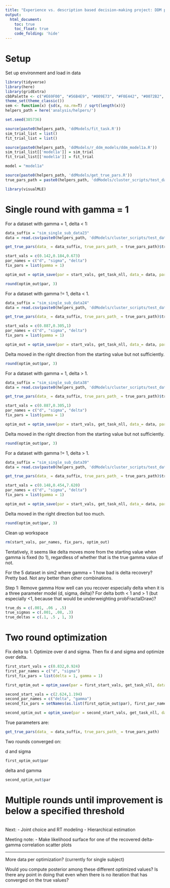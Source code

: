 ```yaml
---
title: "Experience vs. description based decision-making project: DDM parameter recovery multiple round optimization"
output: 
  html_document:
    toc: true
    toc_float: true
    code_folding: 'hide'
---
```


# Setup

Set up environment and load in data

```r
library(tidyverse)
library(here)
library(gridExtra)
cbbPalette <- c("#E69F00", "#56B4E9", "#009E73", "#F0E442", "#0072B2", "#D55E00", "#CC79A7")
theme_set(theme_classic())
sem <- function(x) {sd(x, na.rm=T) / sqrt(length(x))}
helpers_path = here('analysis/helpers/')

set.seed(385736)
```

```r
source(paste0(helpers_path, 'ddModels/fit_task.R'))
sim_trial_list = list()
fit_trial_list = list()

source(paste0(helpers_path, 'ddModels/r_ddm_models/ddm_model1a.R'))
sim_trial_list[['model1a']] = sim_trial
fit_trial_list[['model1a']] = fit_trial

model = "model1a"

source(paste0(helpers_path, 'ddModels/get_true_pars.R'))
true_pars_path = paste0(helpers_path, 'ddModels/cluster_scripts/test_data/')

library(visualMLE)
```

# Single round with gamma = 1

For a dataset with gamma = 1, delta < 1:

```r
data_suffix = "sim_single_sub_data23"
data = read.csv(paste0(helpers_path, 'ddModels/cluster_scripts/test_data/', data_suffix, '.csv'))
```

```r
get_true_pars(data_ = data_suffix, true_pars_path_ = true_pars_path)$true_pars_str
```

```r
start_vals = c(0.142,0.184,0.673)
par_names = c("d", "sigma", "delta")
fix_pars = list(gamma = 1)

optim_out = optim_save(par = start_vals, get_task_nll, data_= data, par_names_ = par_names, model_name_ = model, fix_pars_ = fix_pars)
```

```r
round(optim_out$par, 3)
```

For a dataset with gamma != 1, delta < 1.

```r
data_suffix = "sim_single_sub_data24"
data = read.csv(paste0(helpers_path, 'ddModels/cluster_scripts/test_data/', data_suffix, '.csv'))
```

```r
get_true_pars(data_ = data_suffix, true_pars_path_ = true_pars_path)$true_pars_str
```

```r
start_vals = c(0.887,0.305,1)
par_names = c("d", "sigma", "delta")
fix_pars = list(gamma = 1)

optim_out = optim_save(par = start_vals, get_task_nll, data_= data, par_names_ = par_names, model_name_ = model, fix_pars_ = fix_pars)
```

Delta moved in the right direction from the starting value but not sufficiently.

```r
round(optim_out$par, 3)
```

For a dataset with gamma = 1, delta > 1.

```r
data_suffix = "sim_single_sub_data38"
data = read.csv(paste0(helpers_path, 'ddModels/cluster_scripts/test_data/', data_suffix, '.csv'))
```

```r
get_true_pars(data_ = data_suffix, true_pars_path_ = true_pars_path)$true_pars_str
```

```r
start_vals = c(0.887,0.305,1)
par_names = c("d", "sigma", "delta")
fix_pars = list(gamma = 1)

optim_out = optim_save(par = start_vals, get_task_nll, data_= data, par_names_ = par_names, model_name_ = model, fix_pars_ = fix_pars)
```

Delta moved in the right direction from the starting value but not sufficiently.

```r
round(optim_out$par, 3)
```

For a dataset with gamma != 1, delta > 1.

```r
data_suffix = "sim_single_sub_data39"
data = read.csv(paste0(helpers_path, 'ddModels/cluster_scripts/test_data/', data_suffix, '.csv'))
```

```r
get_true_pars(data_ = data_suffix, true_pars_path_ = true_pars_path)$true_pars_str
```

```r
start_vals = c(0.148,0.454,7.620)
par_names = c("d", "sigma", "delta")
fix_pars = list(gamma = 1)

optim_out = optim_save(par = start_vals, get_task_nll, data_= data, par_names_ = par_names, model_name_ = model, fix_pars_ = fix_pars)
```

Delta moved in the right direction but too much.

```r
round(optim_out$par, 3)
```

Clean up workspace

```r
rm(start_vals, par_names, fix_pars, optim_out)
```

Tentatively, it seems like delta moves more from the starting value when gamma is fixed (to 1), regardless of whether that is the true gamma value of not.

For the 5 dataset in sim2 where gamma = 1 how bad is delta recovery? Pretty bad. Not any better than other combinations.

Step 1: Remove gamma
How well can you recover especially delta when it is a three parameter model (d, sigma, delta)? For delta both < 1 and > 1 (but especially <1, because that would be underweighting probFractalDraw)?

```r
true_ds = c(.001, .06 , .5)
true_sigmas = c(.001, .08, .3)
true_deltas = c(.1, .5 , 1, 3)
```

# Two round optimization

Fix delta to 1. Optimize over d and sigma. Then fix d and sigma and optimize over delta.

```r
first_start_vals = c(0.832,0.924)
first_par_names = c("d", "sigma")
first_fix_pars = list(delta = 1, gamma = 1)

first_optim_out = optim_save(par = first_start_vals, get_task_nll, data_= data, par_names_ = first_par_names, model_name_ = model, fix_pars_ = first_fix_pars)

second_start_vals = c(2.624,1.194)
second_par_names = c("delta", "gamma")
second_fix_pars = setNames(as.list(first_optim_out$par), first_par_names)

second_optim_out = optim_save(par = second_start_vals, get_task_nll, data_= data, par_names_ = second_par_names, model_name_ = model, fix_pars_ = second_fix_pars)
```

True parameters are:

```r
get_true_pars(data_ = data_suffix, true_pars_path_ = true_pars_path)
```

Two rounds converged on:  

d and sigma
```r
first_optim_out$par
```

delta and gamma
```r
second_optim_out$par
```

# Multiple rounds until improvement is below a specified threshold

```r

```

Next:
- Joint choice and RT modeling
- Hierarchical estimation

Meeting note: 
- Make likelihood surface for one of the recovered delta-gamma correlation scatter plots

------------------------------------------------------------------------------------------------
More data per optimization? (currently for single subject)

Would you compute posterior among these different optimized values? Is there any point in doing that even when there is no iteration that has converged on the true values?